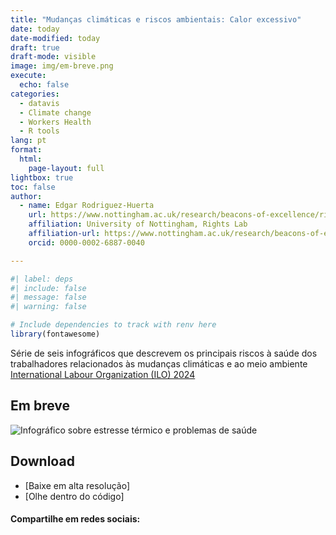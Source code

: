 ```yaml
---
title: "Mudanças climáticas e riscos ambientais: Calor excessivo"
date: today
date-modified: today
draft: true
draft-mode: visible 
image: img/em-breve.png
execute:
  echo: false
categories:
  - datavis
  - Climate change
  - Workers Health
  - R tools
lang: pt
format: 
  html:
    page-layout: full
lightbox: true
toc: false
author:
  - name: Edgar Rodriguez-Huerta
    url: https://www.nottingham.ac.uk/research/beacons-of-excellence/rights-lab/our-team/edgar-rodríguez-huerta/index.aspx
    affiliation: University of Nottingham, Rights Lab
    affiliation-url: https://www.nottingham.ac.uk/research/beacons-of-excellence/rights-lab/index.aspx
    orcid: 0000-0002-6887-0040

---
```


```r
#| label: deps
#| include: false
#| message: false
#| warning: false

# Include dependencies to track with renv here
library(fontawesome)
```




Série de seis infográficos que descrevem os principais riscos à saúde dos trabalhadores relacionados às mudanças climáticas e ao meio ambiente [International Labour Organization (ILO) 2024](https://www.ilo.org/publications/ensuring-safety-and-health-work-changing-climate)

## Em breve


![](img/heat-stress-breve.png "Infográfico sobre estresse térmico e problemas de saúde")

## Download {.appendix}

- [Baixe em alta resolução]
- [Olhe dentro do código]

#### Compartilhe em redes sociais:

```{=html}
<!-- AddToAny BEGIN -->
<div class="a2a_kit a2a_kit_size_32 a2a_default_style" data-a2a-icon-color="#FFDC02,black">

<a class="a2a_button_email a2a_counter"></a>
<a class="a2a_button_copy_link a2a_counter"></a>
<a class="a2a_button_linkedin a2a_counter"></a>
<a class="a2a_button_facebook a2a_counter"></a>
<a class="a2a_button_bluesky a2a_counter"></a>
<a class="a2a_button_x a2a_counter"></a>
<a class="a2a_button_threads a2a_counter"></a>
<a class="a2a_button_mastodon a2a_counter"></a>
<a class="a2a_button_whatsapp a2a_counter"></a>
<a class="a2a_dd a2a_counter" href="https://www.addtoany.com/share"></a>
</div>
<script async src="https://static.addtoany.com/menu/page.js"></script>
<!-- AddToAny END -->
```

